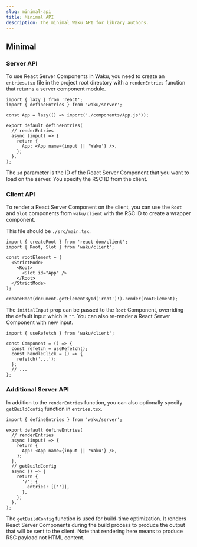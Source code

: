 ```yaml
---
slug: minimal-api
title: Minimal API
description: The minimal Waku API for library authors.
---
```


## Minimal

### Server API

To use React Server Components in Waku, you need to create an `entries.tsx` file in the project root directory with a `renderEntries` function that returns a server component module.

```tsx
import { lazy } from 'react';
import { defineEntries } from 'waku/server';

const App = lazy(() => import('./components/App.js'));

export default defineEntries(
  // renderEntries
  async (input) => {
    return {
      App: <App name={input || 'Waku'} />,
    };
  },
);
```

The `id` parameter is the ID of the React Server Component that you want to load on the server. You specify the RSC ID from the client.

### Client API

To render a React Server Component on the client, you can use the `Root` and `Slot` components from `waku/client` with the RSC ID to create a wrapper component.

This file should be `./src/main.tsx`.

```tsx
import { createRoot } from 'react-dom/client';
import { Root, Slot } from 'waku/client';

const rootElement = (
  <StrictMode>
    <Root>
      <Slot id="App" />
    </Root>
  </StrictMode>
);

createRoot(document.getElementById('root')!).render(rootElement);
```

The `initialInput` prop can be passed to the `Root` Component, overriding the default input which is `""`. You can also re-render a React Server Component with new input.

```tsx
import { useRefetch } from 'waku/client';

const Component = () => {
  const refetch = useRefetch();
  const handleClick = () => {
    refetch('...');
  };
  // ...
};
```

### Additional Server API

In addition to the `renderEntries` function, you can also optionally specify `getBuildConfig` function in
`entries.tsx`.

```tsx
import { defineEntries } from 'waku/server';

export default defineEntries(
  // renderEntries
  async (input) => {
    return {
      App: <App name={input || 'Waku'} />,
    };
  },
  // getBuildConfig
  async () => {
    return {
      '/': {
        entries: [['']],
      },
    };
  },
);
```

The `getBuildConfig` function is used for build-time optimization. It renders React Server Components during the build process to produce the output that will be sent to the client. Note that rendering here means to produce RSC payload not HTML content.
